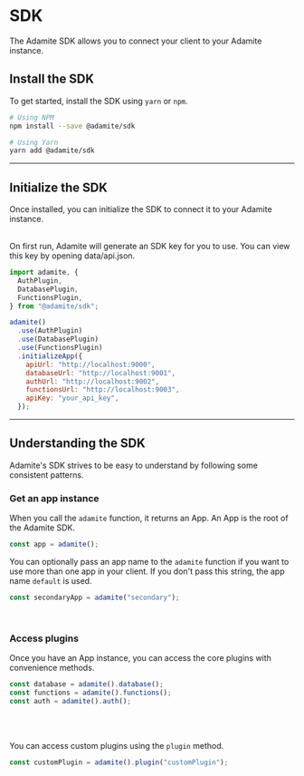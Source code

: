
<SEO title="SDK" />

# SDK

<span className="lead">
  The Adamite SDK allows you to connect your client to your Adamite instance.
</span>

## Install the SDK

<section>

<div>

To get started, install the SDK using `yarn` or `npm`.

</div>

```bash
# Using NPM
npm install --save @adamite/sdk

# Using Yarn
yarn add @adamite/sdk
```

</section>

---

## Initialize the SDK

<section>

<div>

Once installed, you can initialize the SDK to connect it to your Adamite instance.

<br />

<Callout intent={Intent.PRIMARY} icon={null}>
  On first run, Adamite will generate an SDK key for you to use. You can view
  this key by opening data/api.json.
</Callout>

</div>

```jsx
import adamite, {
  AuthPlugin,
  DatabasePlugin,
  FunctionsPlugin,
} from "@adamite/sdk";

adamite()
  .use(AuthPlugin)
  .use(DatabasePlugin)
  .use(FunctionsPlugin)
  .initializeApp({
    apiUrl: "http://localhost:9000",
    databaseUrl: "http://localhost:9001",
    authUrl: "http://localhost:9002",
    functionsUrl: "http://localhost:9003",
    apiKey: "your_api_key",
  });
```

</section>

---

## Understanding the SDK

<section>

<div>

Adamite's SDK strives to be easy to understand by following some consistent patterns.

</div>

</section>

### Get an app instance

<section>

<div>

When you call the `adamite` function, it returns an App. An App is the root of the Adamite SDK.

</div>

```js
const app = adamite();
```

</section>

<section>

<div>

You can optionally pass an app name to the `adamite` function if you want to use more than one app in your client. If you don't pass this string, the app name `default` is used.

</div>

```js
const secondaryApp = adamite("secondary");
```

</section>
<br />

### Access plugins

<section>

<div>

Once you have an App instance, you can access the core plugins with convenience methods.

</div>

```js
const database = adamite().database();
const functions = adamite().functions();
const auth = adamite().auth();
```

</section>

<br /><br />

<section>

<div>

You can access custom plugins using the `plugin` method.

</div>

```js
const customPlugin = adamite().plugin("customPlugin");
```

</section>
<br />
